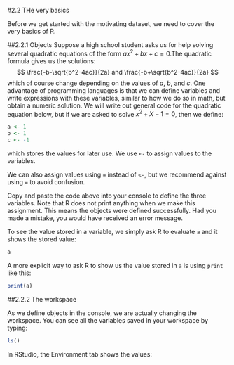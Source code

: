 #2.2 THe very basics

Before we get started with the motivating dataset, we need to cover the very basics of R.

##2.2.1 Objects
Suppose a high school student asks us for help solving several quadratic equations of the form $ax^2+bx+c=0$.The quadratic formula gives us the solutions:
$$
\frac{-b-\sqrt{b^2-4ac}}{2a} and \frac{-b+\sqrt{b^2-4ac}}{2a}
$$
which of course change depending on the values of $a$, $b$, and  $c$. One advantage of programming languages is that we can define variables and write expressions with these variables, similar to how we do so in math, but obtain a numeric solution. We will write out general code for the quadratic equation below, but if we are asked to solve $x^2+X-1=0$, then we define:
```r
a <- 1
b <- 1
c <- -1
```
which stores the values for later use. We use `<-` to assign values to the variables.

We can also assign values using `=` instead of `<-`, but we recommend against using `=` to avoid confusion.

Copy and paste the code above into your console to define the three variables. Note that R does not print anything when we make this assignment. This means the objects were defined successfully. Had you made a mistake, you would have received an error message.

To see the value stored in a variable, we simply ask R to evaluate `a` and it shows the stored value:
```r
a
```
A more explicit way to ask R to show us the value stored in `a` is using `print` like this:
```r
print(a)
```
##2.2.2 The workspace

As we define objects in the console, we are actually changing the workspace. You can see all the variables saved in your workspace by typing:
```r
ls()
```
In RStudio, the Environment tab shows the values:




